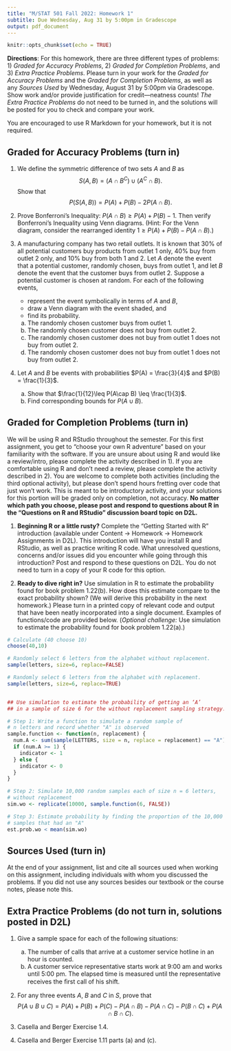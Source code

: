 ```yaml
---
title: "M/STAT 501 Fall 2022: Homework 1"
subtitle: Due Wednesday, Aug 31 by 5:00pm in Gradescope
output: pdf_document
---
```


<!-- Material covered: Sections 1.1-1.2.2 -->

```r
knitr::opts_chunk$set(echo = TRUE)
```

**Directions**: For this homework, there are three different types of problems: 1) _Graded for Accuracy Problems_, 2) _Graded for Completion Problems_, and 3) _Extra Practice Problems_. Please turn in your work for the _Graded for Accuracy Problems_ and the _Graded for Completion Problems_, as well as any _Sources Used_ by Wednesday, August 31 by 5:00pm via Gradescope. Show work and/or provide justification for credit---neatness counts! _The Extra Practice Problems_ do not need to be turned in, and the solutions will be posted for you to check and compare your work.

You are encouraged to use R Markdown for your homework, but it is not required.

## Graded for Accuracy Problems (turn in)

1. We define the symmetric difference of two sets $A$ and $B$ as 
$$
S(A,B) = (A \cap B^C) \cup (A^C \cap B).
$$
Show that 
$$
P(S(A,B)) = P(A) + P(B) - 2P(A\cap B).
$$

2. Prove Bonferroni’s Inequality: $P(A\cap B) \geq P(A) + P(B) - 1$. Then verify Bonferroni's Inequality using Venn diagrams. (Hint: For the Venn diagram, consider the rearranged identity $1 \geq P(A) + P(B) - P(A\cap B)$.)

3. A manufacturing company has two retail outlets. It is known that 30\% of all potential customers buy products from outlet 1 only, 40\% buy from outlet 2 only, and 10\% buy from both 1 and 2. Let $A$ denote the event that a potential customer, randomly chosen, buys from outlet 1, and let $B$ denote the event that the customer buys from outlet 2. Suppose a potential customer is chosen at random. For each of the following events, 
     * represent the event symbolically in terms of $A$ and $B$, 
     * draw a Venn diagram with the event shaded, and
     * find its probability.
    a. The randomly chosen customer buys from outlet 1.
    b. The randomly chosen customer does not buy from outlet 2.
    c. The randomly chosen customer does not buy from outlet 1 \textit{or} does not buy from outlet 2.
    d. The randomly chosen customer does not buy from outlet 1 \textit{and} does not buy from outlet 2.

4. Let $A$ and $B$ be events with probabilities $P(A) = \frac{3}{4}$ and $P(B) = \frac{1}{3}$.
    a. Show that $\frac{1}{12}\leq P(A\cap B) \leq \frac{1}{3}$.
    b. Find corresponding bounds for $P(A \cup B)$.


## Graded for Completion Problems (turn in)

We will be using R and RStudio throughout the semester. For this first assignment, you get to 
"choose your own R adventure" based on your familiarity with the software.
If you are unsure about using R and would like a review/intro, please complete the activity described in 1).
If you are comfortable using R and don’t need a review, please complete the activity described in 2).
You are welcome to complete both activities (including the third optional activity), but please don’t spend hours fretting over code that just won't work.
This is meant to be introductory activity, and your solutions for this portion
will be graded only on completion, not accuracy. **No matter which path you choose,
please post and respond to questions about R in the "Questions on R and RStudio" discussion board topic on D2L.**

1. **Beginning R or a little rusty?** Complete the "Getting Started with R" introduction (available under Content -> Homework -> Homework Assignments in D2L).
This introduction will have you install R and RStudio, as well as practice writing R code.
What unresolved questions, concerns and/or issues did you encounter while going through this introduction? Post and respond to these questions on D2L.
You do not need to turn in a copy of your R code for this option.

2. **Ready to dive right in?** Use simulation in R to estimate the probability
found for book problem 1.22(b). How does this estimate compare to the exact probability shown? (We will derive this probability in the next homework.) Please turn in a printed copy of relevant code and output that have been neatly incorporated into a single document. Examples of functions/code are provided below. (_Optional challenge:_ Use simulation to estimate the probability found for book problem 1.22(a).)

```r
# Calculate (40 choose 10)
choose(40,10)

# Randomly select 6 letters from the alphabet without replacement. 
sample(letters, size=6, replace=FALSE)

# Randomly select 6 letters from the alphabet with replacement.
sample(letters, size=6, replace=TRUE)


## Use simulation to estimate the probability of getting an ‘A’
## in a sample of size 6 for the without replacement sampling strategy.

# Step 1: Write a function to simulate a random sample of
# n letters and record whether "A" is observed 
sample.function <- function(n, replacement) {
  num.A <- sum(sample(LETTERS, size = n, replace = replacement) == "A")
  if (num.A >= 1) {
    indicator <- 1
  } else {
    indicator <- 0
  }
}

# Step 2: Simulate 10,000 random samples each of size n = 6 letters,
# without replacement
sim.wo <- replicate(10000, sample.function(6, FALSE))

# Step 3: Estimate probability by finding the proportion of the 10,000
# samples that had an "A"
est.prob.wo < mean(sim.wo)
```


## Sources Used (turn in)

At the end of your assignment, list and cite all sources used when working on this assignment, including individuals with whom you discussed the problems.
If you did not use any sources besides our textbook or the course notes, please note this.

## Extra Practice Problems (do not turn in, solutions posted in D2L)

1. Give a sample space for each of the following situations:
    a. The number of calls that arrive at a customer service hotline in an hour is counted.
    b. A customer service representative starts work at 9:00 am and works until 5:00 pm. The elapsed time is measured until the representative receives the ﬁrst call of his shift.

2. For any three events $A$, $B$ and $C$ in $S$, prove that 
$$
P(A \cup B \cup C) = P(A)+P(B)+P(C)-P(A \cap B)-P(A \cap C)-P(B \cap C)+P(A \cap B \cap C).
$$

3. Casella and Berger Exercise 1.4.

4. Casella and Berger Exercise 1.11 parts (a) and (c).
